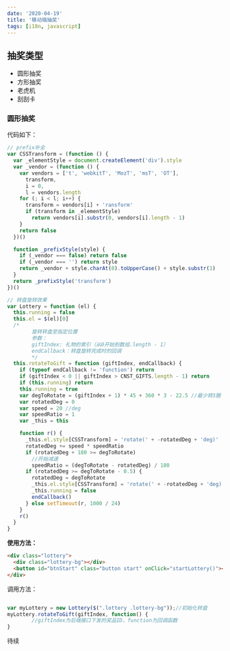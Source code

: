 ```yaml
---
date: '2020-04-19'
title: '移动端抽奖'
tags: [i18n, javascript]
---
```


## 抽奖类型

- 圆形抽奖
- 方形抽奖
- 老虎机
- 刮刮卡

### 圆形抽奖

代码如下：

```js
// prefix补全
var CSSTransform = (function () {
  var _elementStyle = document.createElement('div').style
  var _vendor = (function () {
    var vendors = ['t', 'webkitT', 'MozT', 'msT', 'OT'],
      transform,
      i = 0,
      l = vendors.length
    for (; i < l; i++) {
      transform = vendors[i] + 'ransform'
      if (transform in _elementStyle)
        return vendors[i].substr(0, vendors[i].length - 1)
    }
    return false
  })()

  function _prefixStyle(style) {
    if (_vendor === false) return false
    if (_vendor === '') return style
    return _vendor + style.charAt(0).toUpperCase() + style.substr(1)
  }
  return _prefixStyle('transform')
})()

// 转盘旋转效果
var Lottery = function (el) {
  this.running = false
  this.el = $(el)[0]
  /*
	    旋转转盘至指定位置
	    参数：
	    giftIndex: 礼物的索引（从0开始到数组.length - 1）
	    endCallback：转盘旋转完成时的回调
	    */
  this.rotateToGift = function (giftIndex, endCallback) {
    if (typeof endCallback != 'function') return
    if (giftIndex < 0 || giftIndex > CNST_GIFTS.length - 1) return
    if (this.running) return
    this.running = true
    var degToRotate = (giftIndex + 1) * 45 + 360 * 3 - 22.5 //最少转3圈
    var rotatedDeg = 0
    var speed = 20 //deg
    var speedRatio = 1
    var _this = this

    function r() {
      _this.el.style[CSSTransform] = 'rotate(' + -rotatedDeg + 'deg)'
      rotatedDeg += speed * speedRatio
      if (rotatedDeg + 180 >= degToRotate)
        //开始减速
        speedRatio = (degToRotate - rotatedDeg) / 180
      if (rotatedDeg >= degToRotate - 0.5) {
        rotatedDeg = degToRotate
        _this.el.style[CSSTransform] = 'rotate(' + -rotatedDeg + 'deg)'
        _this.running = false
        endCallback()
      } else setTimeout(r, 1000 / 24)
    }
    r()
  }
}
```

**使用方法：**

```html
<div class="lottery">
  <div class="lottery-bg"></div>
  <button id="btnStart" class="button start" onClick="startLottery()"></button>
</div>
```

调用方法：

```js

var myLottery = new Lottery($(".lottery .lottery-bg"));//初始化转盘
myLottery.rotateToGift(giftIndex, function() {
	    //giftIndex为后端接口下发的奖品ID，function为回调函数
}
```

待续
